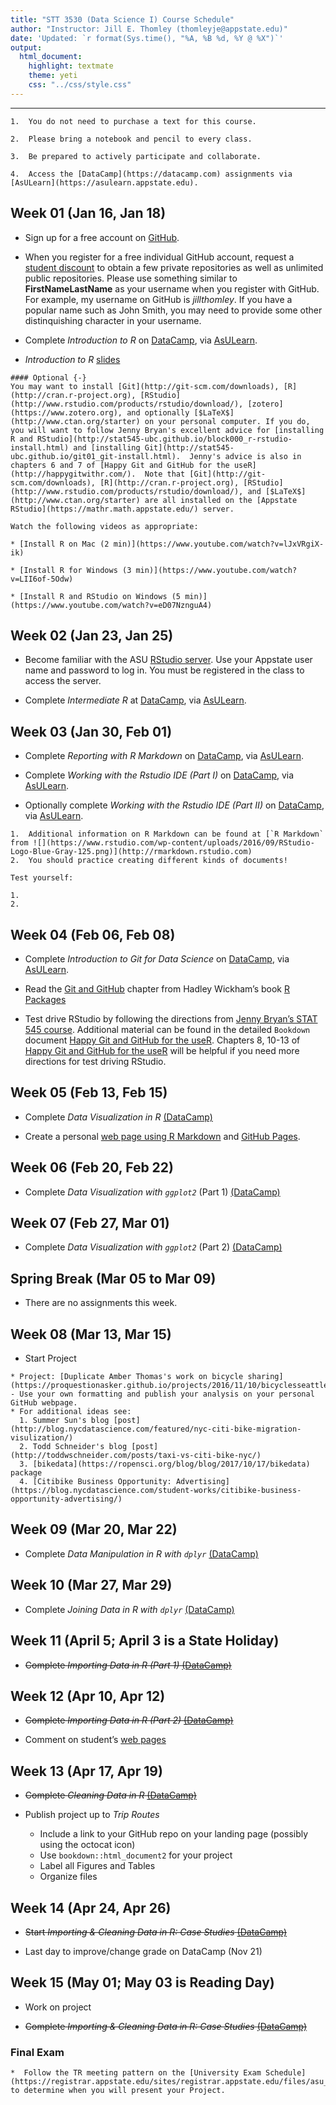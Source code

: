 ```yaml
---
title: "STT 3530 (Data Science I) Course Schedule"
author: "Instructor: Jill E. Thomley (thomleyje@appstate.edu)"
date: 'Updated: `r format(Sys.time(), "%A, %B %d, %Y @ %X")`'
output: 
  html_document: 
    highlight: textmate
    theme: yeti
    css: "../css/style.css"
---
```


<script type="text/x-mathjax-config">
MathJax.Hub.Config({
  TeX: { equationNumbers: { autoNumber: "AMS" } }
});
</script>

<hr>

```block
1.  You do not need to purchase a text for this course.

2.  Please bring a notebook and pencil to every class. 

3.  Be prepared to actively participate and collaborate.

4.  Access the [DataCamp](https://datacamp.com) assignments via [AsULearn](https://asulearn.appstate.edu).
```


## Week 01 (Jan 16, Jan 18) {-}

* Sign up for a free account on [GitHub](https://github.com).

* When you register for a free individual GitHub account, request a [student discount](https://education.github.com) to obtain a few private repositories as well as unlimited public repositories.  Please use something similar to **FirstNameLastName** as your username when you register with GitHub.  For example, my username on GitHub is *jillthomley*. If you have a popular name such as John Smith, you may need to provide some other distinquishing character in your username.   

* Complete _Introduction to R_ on [DataCamp](https://datacamp.com), via [AsULearn](https://asulearn.appstate.edu).

* _Introduction to R_ [slides](https://alanarnholt.github.io/GeneralStatistics/rmarkdown/IntroToR.html)  
 
```block
#### Optional {-}
You may want to install [Git](http://git-scm.com/downloads), [R](http://cran.r-project.org), [RStudio](http://www.rstudio.com/products/rstudio/download/), [zotero](https://www.zotero.org), and optionally [$LaTeX$](http://www.ctan.org/starter) on your personal computer. If you do, you will want to follow Jenny Bryan's excellent advice for [installing R and RStudio](http://stat545-ubc.github.io/block000_r-rstudio-install.html) and [installing Git](http://stat545-ubc.github.io/git01_git-install.html).  Jenny's advice is also in chapters 6 and 7 of [Happy Git and GitHub for the useR](http://happygitwithr.com/).  Note that [Git](http://git-scm.com/downloads), [R](http://cran.r-project.org), [RStudio](http://www.rstudio.com/products/rstudio/download/), and [$LaTeX$](http://www.ctan.org/starter) are all installed on the [Appstate RStudio](https://mathr.math.appstate.edu/) server.

Watch the following videos as appropriate:

* [Install R on Mac (2 min)](https://www.youtube.com/watch?v=lJxVRgiX-ik)    

* [Install R for Windows (3 min)](https://www.youtube.com/watch?v=LII6of-5Odw)    

* [Install R and RStudio on Windows (5 min)](https://www.youtube.com/watch?v=eD07NznguA4)    

```


## Week 02 (Jan 23, Jan 25) {-}

* Become familiar with the ASU [RStudio server](https://mathr.math.appstate.edu/). Use your Appstate user name and password to log in.  You must be registered in the class to access the server.

* Complete _Intermediate R_ at [DataCamp](https://datacamp.com), via [AsULearn](https://asulearn.appstate.edu).


## Week 03 (Jan 30, Feb 01) {-}

* Complete _Reporting with R Markdown_ on [DataCamp](https://datacamp.com), via [AsULearn](https://asulearn.appstate.edu).

* Complete _Working with the Rstudio IDE (Part I)_ on [DataCamp](https://datacamp.com), via [AsULearn](https://asulearn.appstate.edu).

* Optionally complete _Working with the Rstudio IDE (Part II)_ on [DataCamp](https://datacamp.com), via [AsULearn](https://asulearn.appstate.edu).   

```block
1.  Additional information on R Markdown can be found at [`R Markdown` from ![](https://www.rstudio.com/wp-content/uploads/2016/09/RStudio-Logo-Blue-Gray-125.png)](http://rmarkdown.rstudio.com)
2.  You should practice creating different kinds of documents!
```


```block
Test yourself:

1.
2.
```


## Week 04 (Feb 06, Feb 08) {-}

* Complete _Introduction to Git for Data Science_ on [DataCamp](https://datacamp.com), via [AsULearn](https://asulearn.appstate.edu).

* Read the [Git and GitHub](http://r-pkgs.had.co.nz/git.html) chapter from Hadley Wickham's book [R Packages](http://r-pkgs.had.co.nz/)

* Test drive RStudio by following the directions from [Jenny Bryan's STAT 545 course](https://stat545-ubc.github.io/git07_git-github-rstudio.html).  Additional material can be found in the detailed `Bookdown` document [Happy Git and GitHub for the useR](http://happygitwithr.com/).  Chapters 8, 10-13 of [Happy Git and GitHub for the useR](http://happygitwithr.com/) will be helpful if you need more directions for test driving RStudio.


## Week 05 (Feb 13, Feb 15) {-}

* Complete _Data Visualization in R_ [(DataCamp)](https://datacamp.com)

* Create a personal [web page using R Markdown](http://rmarkdown.rstudio.com/rmarkdown_websites.html) and [GitHub Pages](https://pages.github.com/).

## Week 06 (Feb 20, Feb 22) {-}

* Complete _Data Visualization with `ggplot2`_ (Part 1) [(DataCamp)](https://datacamp.com)


## Week 07 (Feb 27, Mar 01) {-}

* Complete _Data Visualization with `ggplot2`_ (Part 2) [(DataCamp)](https://datacamp.com)


## Spring Break (Mar 05 to Mar 09) {-}

* There are no assignments this week.


## Week 08 (Mar 13, Mar 15) {-}

* Start Project

```block
* Project: [Duplicate Amber Thomas's work on bicycle sharing](https://proquestionasker.github.io/projects/2016/11/10/bicyclesseattle/) - Use your own formatting and publish your analysis on your personal GitHub webpage.
* For additional ideas see: 
  1. Summer Sun's blog [post](http://blog.nycdatascience.com/featured/nyc-citi-bike-migration-visulization/)
  2. Todd Schneider's blog [post](http://toddwschneider.com/posts/taxi-vs-citi-bike-nyc/)
  3. [bikedata](https://ropensci.org/blog/blog/2017/10/17/bikedata) package
  4. [Citibike Business Opportunity: Advertising](https://blog.nycdatascience.com/student-works/citibike-business-opportunity-advertising/)
```


## Week 09 (Mar 20, Mar 22) {-}

* Complete _Data Manipulation in R with `dplyr`_ [(DataCamp)](https://datacamp.com)


## Week 10 (Mar 27, Mar 29) {-}

* Complete _Joining Data in R with `dplyr`_ [(DataCamp)](https://datacamp.com)


## Week 11 (April 5; April 3 is a State Holiday) {-}

* ~~Complete _Importing Data in R (Part 1)_ [(DataCamp)](https://datacamp.com)~~


## Week 12 (Apr 10, Apr 12) {-}

* ~~Complete _Importing Data in R (Part 2)_ [(DataCamp)](https://datacamp.com)~~

* Comment on student's [web pages](http://alanarnholt.github.io/fall17DS1)


## Week 13 (Apr 17, Apr 19) {-}

* ~~Complete _Cleaning Data in R_ [(DataCamp)](https://datacamp.com)~~

* Publish project up to _Trip Routes_

    + Include a link to your GitHub repo on your landing page (possibly using the octocat icon)
    + Use `bookdown::html_document2` for your project
    + Label all Figures and Tables
    + Organize files


## Week 14 (Apr 24, Apr 26) {-}

* ~~Start _Importing & Cleaning Data in R: Case Studies_ [(DataCamp)](https://datacamp.com)~~

* Last day to improve/change grade on DataCamp (Nov 21)


## Week 15 (May 01; May 03 is Reading Day) {-}

* Work on project

* ~~Complete _Importing & Cleaning Data in R: Case Studies_ [(DataCamp)](https://datacamp.com)~~


### Final Exam {-}

```block
*  Follow the TR meeting pattern on the [University Exam Schedule](https://registrar.appstate.edu/sites/registrar.appstate.edu/files/asu_fall_2017_exam_schedule_final_3.pdf) to determine when you will present your Project.
```